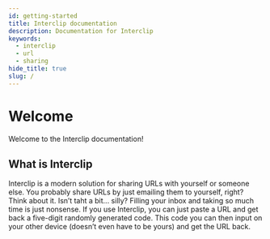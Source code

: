 ---
id: getting-started
title: Interclip documentation
description: Documentation for Interclip
keywords:
  - interclip
  - url
  - sharing
hide_title: true
slug: /
---

# Welcome
Welcome to the Interclip documentation!

## What is Interclip
Interclip is a modern solution for sharing URLs with yourself or someone else. You probably share URLs by just emailing them to yourself, right? Think about it. Isn’t taht a bit... silly? Filling your inbox and taking so much time is just nonsense. If you use Interclip, you can just paste a URL and get back a five-digit randomly generated code. This code you can then input on your other device (doesn’t even have to be yours) and get the URL back.


